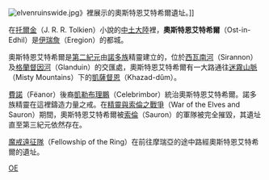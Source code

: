 {{unreferenced|time=2009-7-1}}

[[File:elvenruinswide.jpg|thumb]]》裡展示的奧斯特恩艾特希爾遺址。]]

在[[托爾金|托爾金]]（J. R. R. Tolkien）小說的[[中土大陸|中土大陸]]裡，'''奧斯特恩艾特希爾'''（Ost-in-Edhil）是[[伊瑞詹|伊瑞詹]]（Eregion）的都城。

奧斯特恩艾特希爾是[[第二紀元|第二紀元]]由[[諾多族|諾多族]]精靈建立的，位於[[西瓦南河|西瓦南河]]（Sirannon）及[[格蘭督因河|格蘭督因河]]（Glanduin）的交匯處，奧斯特恩艾特希爾有一大路通往[[迷霧山脈|迷霧山脈]]（Misty Mountains）下的[[摩瑞亞|凱薩督恩]]（Khazad-dûm）。

[[費諾|費諾]]（Fëanor）後裔[[凱勒布理鵬|凱勒布理鵬]]（Celebrimbor）統治奧斯特恩艾特希爾。諾多族精靈在這裡鑄造力量之戒。在[[精靈與索倫之戰爭|精靈與索倫之戰爭]]（War of the Elves and Sauron）期間，奧斯特恩艾特希爾被[[索倫|索倫]]（Sauron）的軍隊被完全摧毀，其遺址直至第三紀元依然存在。

[[魔戒遠征隊|魔戒遠征隊]]（Fellowship of the Ring）在前往摩瑞亞的途中路經奧斯特恩艾特希爾的遺址。

[[Category:中土大陸的地理|OE]]